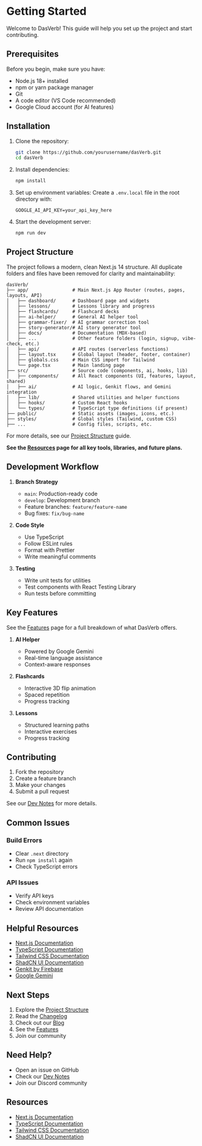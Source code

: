 # Getting Started

Welcome to DasVerb! This guide will help you set up the project and start contributing.

## Prerequisites

Before you begin, make sure you have:

- Node.js 18+ installed
- npm or yarn package manager
- Git
- A code editor (VS Code recommended)
- Google Cloud account (for AI features)

## Installation

1. Clone the repository:
   ```bash
   git clone https://github.com/yourusername/dasVerb.git
   cd dasVerb
   ```

2. Install dependencies:
   ```bash
   npm install
   ```

3. Set up environment variables:
   Create a `.env.local` file in the root directory with:
   ```
   GOOGLE_AI_API_KEY=your_api_key_here
   ```

4. Start the development server:
   ```bash
   npm run dev
   ```

## Project Structure

The project follows a modern, clean Next.js 14 structure. All duplicate folders and files have been removed for clarity and maintainability:

```
dasVerb/
├── app/                # Main Next.js App Router (routes, pages, layouts, API)
│   ├── dashboard/      # Dashboard page and widgets
│   ├── lessons/        # Lessons library and progress
│   ├── flashcards/     # Flashcard decks
│   ├── ai-helper/      # General AI helper tool
│   ├── grammar-fixer/  # AI grammar correction tool
│   ├── story-generator/# AI story generator tool
│   ├── docs/           # Documentation (MDX-based)
│   ├── ...             # Other feature folders (login, signup, vibe-check, etc.)
│   ├── api/            # API routes (serverless functions)
│   ├── layout.tsx      # Global layout (header, footer, container)
│   ├── globals.css     # Main CSS import for Tailwind
│   └── page.tsx        # Main landing page
├── src/                # Source code (components, ai, hooks, lib)
│   ├── components/     # All React components (UI, features, layout, shared)
│   ├── ai/             # AI logic, Genkit flows, and Gemini integration
│   ├── lib/            # Shared utilities and helper functions
│   ├── hooks/          # Custom React hooks
│   └── types/          # TypeScript type definitions (if present)
├── public/             # Static assets (images, icons, etc.)
├── styles/             # Global styles (Tailwind, custom CSS)
├── ...                 # Config files, scripts, etc.
```

For more details, see our [Project Structure](/docs/project-structure) guide.

**See the [Resources](/docs/resources) page for all key tools, libraries, and future plans.**

## Development Workflow

1. **Branch Strategy**
   - `main`: Production-ready code
   - `develop`: Development branch
   - Feature branches: `feature/feature-name`
   - Bug fixes: `fix/bug-name`

2. **Code Style**
   - Use TypeScript
   - Follow ESLint rules
   - Format with Prettier
   - Write meaningful comments

3. **Testing**
   - Write unit tests for utilities
   - Test components with React Testing Library
   - Run tests before committing

## Key Features

See the [Features](/docs/features) page for a full breakdown of what DasVerb offers.

1. **AI Helper**
   - Powered by Google Gemini
   - Real-time language assistance
   - Context-aware responses

2. **Flashcards**
   - Interactive 3D flip animation
   - Spaced repetition
   - Progress tracking

3. **Lessons**
   - Structured learning paths
   - Interactive exercises
   - Progress tracking

## Contributing

1. Fork the repository
2. Create a feature branch
3. Make your changes
4. Submit a pull request

See our [Dev Notes](/docs/dev-notes) for more details.

## Common Issues

### Build Errors
- Clear `.next` directory
- Run `npm install` again
- Check TypeScript errors

### API Issues
- Verify API keys
- Check environment variables
- Review API documentation

## Helpful Resources

- [Next.js Documentation](https://nextjs.org/docs)
- [TypeScript Documentation](https://www.typescriptlang.org/docs)
- [Tailwind CSS Documentation](https://tailwindcss.com/docs)
- [ShadCN UI Documentation](https://ui.shadcn.com)
- [Genkit by Firebase](https://firebase.google.com/docs/genkit)
- [Google Gemini](https://ai.google.dev/)

## Next Steps

1. Explore the [Project Structure](/docs/project-structure)
2. Read the [Changelog](/docs/changelog)
3. Check out our [Blog](/docs/blog)
4. See the [Features](/docs/features)
5. Join our community

## Need Help?

- Open an issue on GitHub
- Check our [Dev Notes](/docs/dev-notes)
- Join our Discord community

## Resources

- [Next.js Documentation](https://nextjs.org/docs)
- [TypeScript Documentation](https://www.typescriptlang.org/docs)
- [Tailwind CSS Documentation](https://tailwindcss.com/docs)
- [ShadCN UI Documentation](https://ui.shadcn.com) 